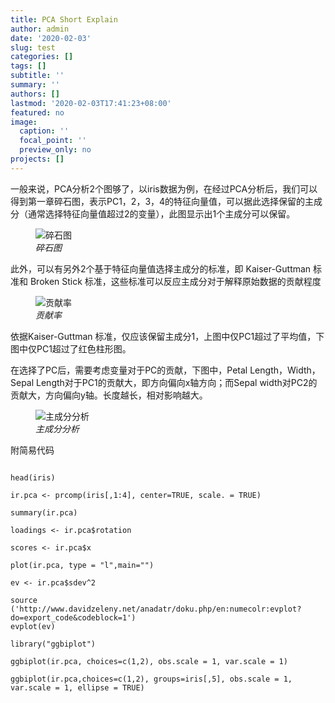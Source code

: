 ```yaml
---
title: PCA Short Explain
author: admin
date: '2020-02-03'
slug: test
categories: []
tags: []
subtitle: ''
summary: ''
authors: []
lastmod: '2020-02-03T17:41:23+08:00'
featured: no
image:
  caption: ''
  focal_point: ''
  preview_only: no
projects: []
---
```



一般来说，PCA分析2个图够了，以iris数据为例，在经过PCA分析后，我们可以得到第一章碎石图，表示PC1，2，3，4的特征向量值，可以据此选择保留的主成分（通常选择特征向量值超过2的变量），此图显示出1个主成分可以保留。


![*碎石图*](./1817671-f39056b2a8a39add.png)


此外，可以有另外2个基于特征向量值选择主成分的标准，即 Kaiser-Guttman 标准和 Broken Stick 标准，这些标准可以反应主成分对于解释原始数据的贡献程度

![_贡献率_](./1817671-f115189a5c07d722.png)

依据Kaiser-Guttman 标准，仅应该保留主成分1，上图中仅PC1超过了平均值，下图中仅PC1超过了红色柱形图。

在选择了PC后，需要考虑变量对于PC的贡献，下图中，Petal Length，Width， Sepal Length对于PC1的贡献大，即方向偏向x轴方向；而Sepal width对PC2的贡献大，方向偏向y轴。长度越长，相对影响越大。

![*主成分分析*](./1817671-e3c1851faab033ca.png)


附简易代码

```

head(iris)

ir.pca <- prcomp(iris[,1:4], center=TRUE, scale. = TRUE)

summary(ir.pca)

loadings <- ir.pca$rotation

scores <- ir.pca$x

plot(ir.pca, type = "l",main="")

ev <- ir.pca$sdev^2

source ('http://www.davidzeleny.net/anadatr/doku.php/en:numecolr:evplot?do=export_code&codeblock=1')
evplot(ev)

library("ggbiplot")

ggbiplot(ir.pca, choices=c(1,2), obs.scale = 1, var.scale = 1)

ggbiplot(ir.pca,choices=c(1,2), groups=iris[,5], obs.scale = 1, var.scale = 1, ellipse = TRUE)

```
